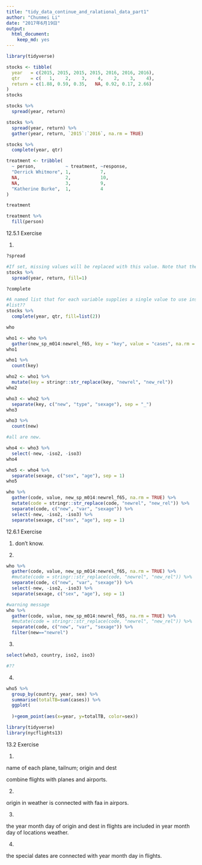 ```yaml
---
title: "tidy_data_continue_and_ralational_data_part1"
author: "Chunmei Li"
date: "2017年6月19日"
output: 
  html_document: 
    keep_md: yes
---
```


```r
library(tidyverse)
```

```r
stocks <- tibble(
  year   = c(2015, 2015, 2015, 2015, 2016, 2016, 2016),
  qtr    = c(   1,    2,    3,    4,    2,    3,    4),
  return = c(1.88, 0.59, 0.35,   NA, 0.92, 0.17, 2.66)
)
stocks
```

```r
stocks %>% 
  spread(year, return)
```

```r
stocks %>% 
  spread(year, return) %>% 
  gather(year, return, `2015`:`2016`, na.rm = TRUE)
```

```r
stocks %>% 
  complete(year, qtr)
```

```r
treatment <- tribble(
  ~ person,           ~ treatment, ~response,
  "Derrick Whitmore", 1,           7,
  NA,                 2,           10,
  NA,                 3,           9,
  "Katherine Burke",  1,           4
)

treatment
```
```r
treatment %>% 
  fill(person)
```

12.5.1 Exercise

1.
```r
?spread

#If set, missing values will be replaced with this value. Note that there are two types of missingness in the input: explicit missing values (i.e. NA), and implicit missings, rows that simply aren't present. Both types of missing value will be replaced by fill.
stocks %>% 
  spread(year, return, fill=1)

```

```r
?complete

#A named list that for each variable supplies a single value to use instead of NA for missing combinations.
#list??
stocks %>% 
  complete(year, qtr, fill=list(2))
```

```r
who
```

```r
who1 <- who %>% 
  gather(new_sp_m014:newrel_f65, key = "key", value = "cases", na.rm = TRUE)
who1
```

```r
who1 %>% 
  count(key)
```

```r
who2 <- who1 %>% 
  mutate(key = stringr::str_replace(key, "newrel", "new_rel"))
who2
```

```r
who3 <- who2 %>% 
  separate(key, c("new", "type", "sexage"), sep = "_")
who3
```

```r
who3 %>% 
  count(new)

#all are new.
```

```r
who4 <- who3 %>% 
  select(-new, -iso2, -iso3)
who4
```

```r
who5 <- who4 %>% 
  separate(sexage, c("sex", "age"), sep = 1)
who5
```

```r
who %>%
  gather(code, value, new_sp_m014:newrel_f65, na.rm = TRUE) %>% 
  mutate(code = stringr::str_replace(code, "newrel", "new_rel")) %>%
  separate(code, c("new", "var", "sexage")) %>% 
  select(-new, -iso2, -iso3) %>% 
  separate(sexage, c("sex", "age"), sep = 1)
```

12.6.1 Exercise

1. don't know.


2. 
```r
who %>%
  gather(code, value, new_sp_m014:newrel_f65, na.rm = TRUE) %>% 
  #mutate(code = stringr::str_replace(code, "newrel", "new_rel")) %>%
  separate(code, c("new", "var", "sexage")) %>% 
  select(-new, -iso2, -iso3) %>% 
  separate(sexage, c("sex", "age"), sep = 1)

#warning message
who %>%
  gather(code, value, new_sp_m014:newrel_f65, na.rm = TRUE) %>% 
  #mutate(code = stringr::str_replace(code, "newrel", "new_rel")) %>%
  separate(code, c("new", "var", "sexage")) %>% 
  filter(new=="newrel")

```


3.

```r
select(who3, country, iso2, iso3)

#??
```

4.

```r
who5 %>%
  group_by(country, year, sex) %>%
  summarise(totalTB=sum(cases)) %>%
  ggplot(
    
  )+geom_point(aes(x=year, y=totalTB, color=sex))
```


```r
library(tidyverse)
library(nycflights13)
```

13.2 Exercise

1.

name of each plane, tailnum;
origin and dest

combine flights with planes and airports.

2. 

origin in weather is connected with faa in airpors.

3.

the year month day of origin and dest in flights are included in year month day of locations weather.

4.

the special dates are connected with year month day in flights.
